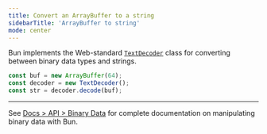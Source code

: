 ```yaml
---
title: Convert an ArrayBuffer to a string
sidebarTitle: 'ArrayBuffer to string'
mode: center
---
```


Bun implements the Web-standard [`TextDecoder`](https://developer.mozilla.org/en-US/docs/Web/API/TextDecoder) class for converting between binary data types and strings.

```ts
const buf = new ArrayBuffer(64);
const decoder = new TextDecoder();
const str = decoder.decode(buf);
```

---

See [Docs > API > Binary Data](https://bun.com/docs/api/binary-data#conversion) for complete documentation on manipulating binary data with Bun.
